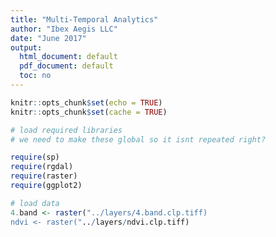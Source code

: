 ```yaml
---
title: "Multi-Temporal Analytics"
author: "Ibex Aegis LLC"
date: "June 2017"
output:
  html_document: default
  pdf_document: default
  toc: no
---
```


```r
knitr::opts_chunk$set(echo = TRUE)
knitr::opts_chunk$set(cache = TRUE)

```


```r
# load required libraries
# we need to make these global so it isnt repeated right?

require(sp)
require(rgdal)
require(raster)
require(ggplot2)

```

```r
# load data
4.band <- raster("../layers/4.band.clp.tiff)
ndvi <- raster("../layers/ndvi.clp.tiff)

```




